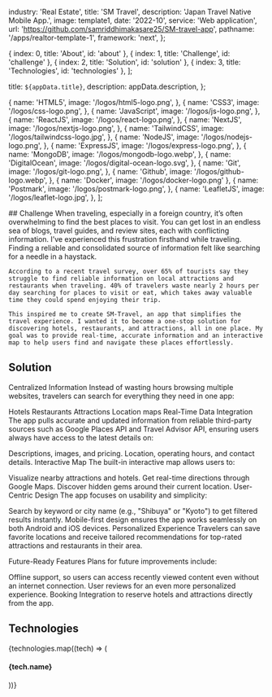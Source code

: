   industry: 'Real Estate',
  title: 'SM Travel',
  description: 'Japan Travel Native Mobile App.',
  image: template1,
  date: '2022-10',
  service: 'Web application',
  url: 'https://github.com/samriddhimakasare25/SM-travel-app',
  pathname: '/apps/realtor-template-1',
  framework: 'next',
};

  { index: 0, title: 'About', id: 'about' },
  { index: 1, title: 'Challenge', id: 'challenge' },
  { index: 2, title: 'Solution', id: 'solution' },
  { index: 3, title: 'Technologies', id: 'technologies' },
];

  title: `${appData.title}`,
  description: appData.description,
};

  {
    name: 'HTML5',
    image: '/logos/html5-logo.png',
  },
  {
    name: 'CSS3',
    image: '/logos/css-logo.png',
  },
  {
    name: 'JavaScript',
    image: '/logos/js-logo.png',
  },
  {
    name: 'ReactJS',
    image: '/logos/react-logo.png',
  },
  {
    name: 'NextJS',
    image: '/logos/nextjs-logo.png',
  },
  {
    name: 'TailwindCSS',
    image: '/logos/tailwindcss-logo.jpg',
  },
  {
    name: 'NodeJS',
    image: '/logos/nodejs-logo.png',
  },
  {
    name: 'ExpressJS',
    image: '/logos/express-logo.png',
  },
  {
    name: 'MongoDB',
    image: '/logos/mongodb-logo.webp',
  },
  {
    name: 'DigitalOcean',
    image: '/logos/digital-ocean-logo.svg',
  },
  {
    name: 'Git',
    image: '/logos/git-logo.png',
  },
  {
    name: 'Github',
    image: '/logos/github-logo.webp',
  },
  { name: 'Docker', image: '/logos/docker-logo.png' },
  {
    name: 'Postmark',
    image: '/logos/postmark-logo.png',
  },
  {
    name: 'LeafletJS',
    image: '/logos/leaflet-logo.jpg',
  },
];

<Container>

<Border className="my-8" />

  <Section id="challenge">
    ## Challenge
    When traveling, especially in a foreign country, it’s often overwhelming to find the best places to visit. You can get lost in an endless sea of blogs, travel guides, and review sites, each with conflicting information. I’ve experienced this frustration firsthand while traveling. Finding a reliable and consolidated source of information felt like searching for a needle in a haystack.
    
    According to a recent travel survey, over 65% of tourists say they struggle to find reliable information on local attractions and restaurants when traveling. 40% of travelers waste nearly 2 hours per day searching for places to visit or eat, which takes away valuable time they could spend enjoying their trip.
    
    This inspired me to create SM-Travel, an app that simplifies the travel experience. I wanted it to become a one-stop solution for discovering hotels, restaurants, and attractions, all in one place. My goal was to provide real-time, accurate information and an interactive map to help users find and navigate these places effortlessly.


  </Section>

<Border className="my-8" />

<Section id="solution">

## Solution

<AppSolution image='realtor-template-1.png' href={appData.url}>
Centralized Information
Instead of wasting hours browsing multiple websites, travelers can search for everything they need in one app:

Hotels
Restaurants
Attractions
Location maps
Real-Time Data Integration
The app pulls accurate and updated information from reliable third-party sources such as Google Places API and Travel Advisor API, ensuring users always have access to the latest details on:

Descriptions, images, and pricing.
Location, operating hours, and contact details.
Interactive Map
The built-in interactive map allows users to:

Visualize nearby attractions and hotels.
Get real-time directions through Google Maps.
Discover hidden gems around their current location.
User-Centric Design
The app focuses on usability and simplicity:

Search by keyword or city name (e.g., "Shibuya" or "Kyoto") to get filtered results instantly.
Mobile-first design ensures the app works seamlessly on both Android and iOS devices.
Personalized Experience
Travelers can save favorite locations and receive tailored recommendations for top-rated attractions and restaurants in their area.

Future-Ready Features
Plans for future improvements include:

Offline support, so users can access recently viewed content even without an internet connection.
User reviews for an even more personalized experience.
Booking Integration to reserve hotels and attractions directly from the app.

</AppSolution>

</Section>

<Border className="my-8" />

<Section id="technologies">

## Technologies

<FadeInStagger className="flex gap-4 mt-6 flex-wrap" faster once>
  {technologies.map((tech) => (
    <FadeIn key={tech.name}>
      <div className="mt-auto">
        <Image
          src={tech.image}
          className="object-contain rounded-md m-auto"
          alt=""
          height={64}
          width={64}
          style={{
            width: 64,
            height: 64,
          }}
        />
        <h4 className="text-sm font-semibold tracking-tight text-[#525df3] text-center bg-white rounded-full w-min px-2 m-2 mx-auto">{tech.name}</h4>
      </div>
    </FadeIn>
  ))}
</FadeInStagger>

</Section>

</Container>
